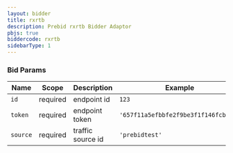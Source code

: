 ```yaml
---
layout: bidder
title: rxrtb
description: Prebid rxrtb Bidder Adaptor
pbjs: true
biddercode: rxrtb
sidebarType: 1
---
```


### Bid Params


| Name     | Scope    | Description       | Example                              | Type      |
|----------|----------|-------------------|--------------------------------------|-----------|
| `id`     | required | endpoint id       | `123`                                | `integer` |
| `token`  | required | endpoint token    | `'657f11a5efbbfe2f9be3f1f146fcbc22'` | `string`  |
| `source` | required | traffic source id | `'prebidtest'`                       | `string`  |

